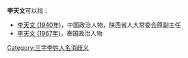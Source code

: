 '''李天文'''可以指：
* [[李天文_(1940年)|李天文 (1940年)]]，中国政治人物，陕西省人大常委会原副主任
* [[李天文_(1967年)|李天文 (1967年)]]，泰国政治人物

{{disambig}}

[[Category:三字李姓人名消歧义|Category:三字李姓人名消歧义]]
